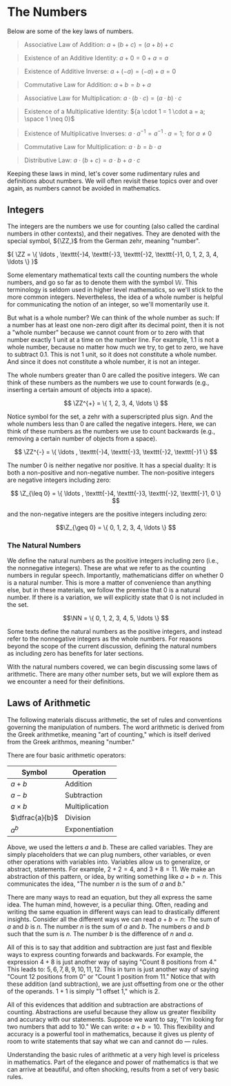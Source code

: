 # The Numbers

Below are some of the key laws of numbers.

> Associative Law of Addition: ${a + (b + c) = (a + b) + c}$

> Existence of an Additive Identity: ${a + 0 = 0 + a = a}$

> Existence of Additive Inverse: ${a + (-a) = (-a) + a = 0}$

> Commutative Law for Addition: ${a + b = b + a}$

> Associative Law for Multiplication:
> ${a \cdot (b \cdot c) = (a \cdot b) \cdot c}$

> Existence of a Multiplicative Identity:
> ${a \cdot 1 = 1 \cdot a = a; \space 1 \neq 0}$

> Existence of Multiplicative Inverses:
> ${a \cdot a^{-1} = a^{-1} \cdot a = 1; \text{ for } a \neq 0}$

> Commutative Law for Multiplication: ${a \cdot b = b \cdot a}$

> Distributive Law: ${a \cdot (b + c) = a \cdot b + a \cdot c}$

Keeping these laws in mind, let's cover some rudimentary rules and
definitions about numbers. We will often revisit these topics over and over
again, as numbers cannot be avoided in mathematics.

## Integers

The integers are the numbers we use for counting (also called the cardinal
numbers in other contexts), and their negatives. They are denoted with the
special symbol, ${\ZZ,}$ from the German zehr, meaning "number".

${ \ZZ = \{ \ldots , \texttt{-}4, \texttt{-}3, \texttt{-}2, \texttt{-}1, 0,
1, 2, 3, 4, \ldots \} }$

Some elementary mathematical texts call the counting numbers the whole
numbers, and go so far as to denote them with the symbol ${\mathbb{W}.}$
This terminology is seldom used in higher level mathematics, so we'll stick
to the more common integers. Nevertheless, the idea of a whole number is
helpful for communicating the notion of an integer, so we'll momentarily
use it.

But what is a whole number? We can think of the whole number as such: If a
number has at least one non-zero digit after its decimal point, then it is
not a "whole number" because we cannot count from or to zero with that
number exactly 1 unit at a time on the number line. For example, ${1.1}$ is
not a whole number, because no matter how much we try, to get to zero, we
have to subtract ${0.1.}$ This is not 1 unit, so it does not constitute a
whole number. And since it does not constitute a whole number, it is not an
integer.

The whole numbers greater than ${0}$ are called the positive integers. We
can think of these numbers as the numbers we use to count forwards (e.g.,
inserting a certain amount of objects into a space).

$$ \ZZ^{+} = \{ 1, 2, 3, 4, \ldots \} $$

Notice symbol for the set, a zehr with a superscripted plus sign. And the
whole numbers less than ${0}$ are called the negative integers. Here, we
can think of these numbers as the numbers we use to count backwards (e.g.,
removing a certain number of objects from a space).

$$
\ZZ^{-} = \{ \ldots , \texttt{-}4, \texttt{-}3, \texttt{-}2, \texttt{-}1
\}
$$

The number ${0}$ is neither negative nor positive. It has a special
duality: It is both a non-positive and non-negative number. The
non-positive integers are negative integers including zero:

$$
\Z_{\leq 0} = \{ \ldots , \texttt{-}4, \texttt{-}3, \texttt{-}2,
\texttt{-}1, 0 \}
$$

and the non-negative integers are the positive integers including zero:

$$\Z_{\geq 0} = \{ 0, 1, 2, 3, 4, \ldots \} $$

### The Natural Numbers

We define the natural numbers as the positive integers including zero
(i.e., the nonnegative integers). These are what we refer to as the
counting numbers in regular speech. Importantly, mathematicians differ on
whether ${0}$ is a natural number. This is more a matter of convenience
than anything else, but in these materials, we follow the premise that
${0}$ is a natural number. If there is a variation, we will explicitly
state that ${0}$ is not included in the set.

$$\NN = \{ 0, 1, 2, 3, 4, 5, \ldots \} $$

Some texts define the natural numbers as the positive integers, and instead
refer to the nonnegative integers as the whole numbers. For reasons beyond
the scope of the current discussion, defining the natural numbers as
including zero has benefits for later sections.

With the natural numbers covered, we can begin discussing some laws of
arithmetic. There are many other number sets, but we will explore them as
we encounter a need for their definitions.

## Laws of Arithmetic

The following materials discuss arithmetic, the set of rules and
conventions governing the manipulation of numbers. The word arithmetic is
derived from the Greek arithmetike, meaning "art of counting," which is
itself derived from the Greek arithmos, meaning "number."

There are four basic arithmetic operators:

| Symbol         | Operation      |
| -------------- | -------------- |
| $a + b$        | Addition       |
| $a - b$        | Subtraction    |
| $a \times b$   | Multiplication |
| $\dfrac{a}{b}$ | Division       |
| $a^b$          | Exponentiation |

Above, we used the letters $a$ and $b$. These are called variables. They
are simply placeholders that we can plug numbers, other variables, or even
other operations with variables into. Variables allow us to generalize, or
abstract, statements. For example, ${2 + 2 = 4}$, and ${3 + 8 = 11}$. We
make an abstraction of this pattern, or idea, by writing something like
${a + b = n.}$ This communicates the idea, "The number ${n}$ is the sum of
${a}$ and ${b.}$"

There are many ways to read an equation, but they all express the same
idea. The human mind, however, is a peculiar thing. Often, reading and
writing the same equation in different ways can lead to drastically
different insights. Consider all the different ways we can read
${a + b = n:}$ The sum of ${a}$ and ${b}$ is ${n.}$ The number ${n}$ is the
sum of ${a}$ and ${b.}$ The numbers ${a}$ and ${b}$ such that the sum is
${n.}$ The number ${b}$ is the difference of ${n}$ and ${a.}$

All of this is to say that addition and subtraction are just fast and
flexible ways to express counting forwards and backwards. For example, the
expression ${4 + 8}$ is just another way of saying "Count ${8}$ positions
from ${4}$." This leads to: ${5, 6, 7, 8, 9, 10, 11, 12.}$ This in turn is
just another way of saying "Count ${12}$ positions from ${0}$" or "Count
${1}$ position from ${11.}$" Notice that with these addition (and
subtraction), we are just offsetting from one or the other of the operands.
${1 + 1}$ is simply "1 offset 1," which is ${2.}$

All of this evidences that addition and subtraction are abstractions of
counting. Abstractions are useful because they allow us greater flexibility
and accuracy with our statements. Suppose we want to say, "I'm looking for
two numbers that add to 10." We can write: $a + b = 10$. This flexibility
and accuracy is a powerful tool in mathematics, because it gives us plenty
of room to write statements that say what we can and cannot do &mdash;
rules.

Understanding the basic rules of arithmetic at a very high level is
priceless in mathematics. Part of the elegance and power of mathematics is
that we can arrive at beautiful, and often shocking, results from a set of
very basic rules.
